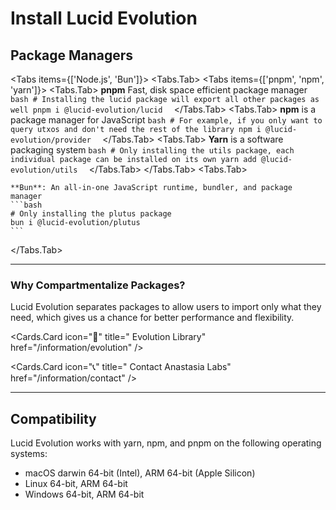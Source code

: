 
# Install Lucid Evolution

## Package Managers

<Tabs items={['Node.js', 'Bun']}>
  <Tabs.Tab>
    <Tabs items={['pnpm', 'npm', 'yarn']}>
      <Tabs.Tab>
        **pnpm** Fast, disk space efficient package manager
        ```bash
        # Installing the lucid package will export all other packages as well
        pnpm i @lucid-evolution/lucid 
        ```
      </Tabs.Tab>
      <Tabs.Tab>
        **npm** is a package manager for JavaScript
        ```bash
        # For example, if you only want to query utxos and don't need the rest of the library
        npm i @lucid-evolution/provider 
        ```
      </Tabs.Tab>
      <Tabs.Tab>
        **Yarn** is a software packaging system
        ```bash
        # Only installing the utils package, each individual package can be installed on its own
        yarn add @lucid-evolution/utils 
        ```
      </Tabs.Tab>
    </Tabs>
  </Tabs.Tab>
  <Tabs.Tab>

    **Bun**: An all-in-one JavaScript runtime, bundler, and package manager
    ```bash
    # Only installing the plutus package
    bun i @lucid-evolution/plutus
    ```

  </Tabs.Tab>
</Tabs>

---

### Why Compartmentalize Packages?

<FileTree>
  <FileTree.Folder name="lucid-evolution" defaultOpen>
    <FileTree.Folder name="packages" defaultOpen>
      <FileTree.File name="lucid-evolution/lucid ⇀      Main package for Lucid Evolution" />
      <FileTree.File name="lucid-evolution/bip39 ⇀      Package for BIP-39 mnemonic code" />
      <FileTree.File name="lucid-evolution/core-types ⇀ Core types used across Lucid Evolution packages" />
      <FileTree.File name="lucid-evolution/core-utils ⇀ Core utilities used across Lucid Evolution packages" />
      <FileTree.File name="lucid-evolution/crc8 ⇀       Package for CRC8 calculation" />
      <FileTree.File name="lucid-evolution/plutus ⇀     Package for Plutus integration" />
      <FileTree.File name="lucid-evolution/provider ⇀   Package for providing data " />
      <FileTree.File name="lucid-evolution/sign_data ⇀  Package for signing data" />
      <FileTree.File name="lucid-evolution/utils ⇀      Utility functions for Lucid Evolution" />
      <FileTree.File name="lucid-evolution/wallet ⇀     Wallet package for Lucid Evolution" />
    </FileTree.Folder>
  </FileTree.Folder>
</FileTree>

Lucid Evolution separates packages to allow users to import only what they need, which gives us a chance for better performance and flexibility.

<Cards>
  <Cards.Card icon="" title=" Quickstart" href="/" />
 
  <Cards.Card icon="📖" title=" Evolution Library" href="/information/evolution" />

   <Cards.Card icon="📞" title=" Contact Anastasia Labs" href="/information/contact" />
</Cards>

---

## Compatibility

Lucid Evolution works with yarn, npm, and pnpm on the following operating systems:

- macOS darwin 64-bit (Intel), ARM 64-bit (Apple Silicon)
- Linux 64-bit, ARM 64-bit
- Windows 64-bit, ARM 64-bit
